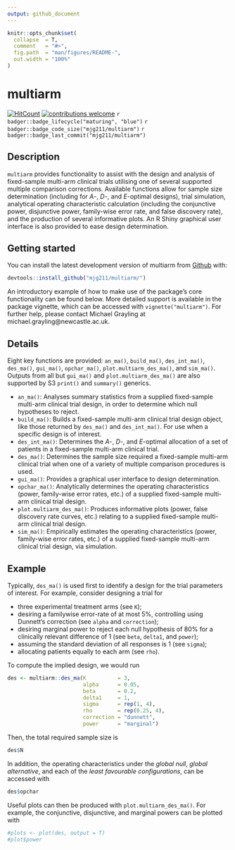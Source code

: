 ```yaml
---
output: github_document
---
```


<!-- README.md is generated from README.Rmd. Please edit that file -->

```r
knitr::opts_chunk$set(
  collapse  = T,
  comment   = "#>",
  fig.path  = "man/figures/README-",
  out.width = "100%"
)
```
# multiarm

[![HitCount](http://hits.dwyl.io/mjg211/multiarm.svg)](http://hits.dwyl.io/mjg211/multiarm)
[![contributions welcome](https://img.shields.io/badge/contributions-welcome-brightgreen.svg?style=flat)](https://github.com/dwyl/esta/issues)
`r badger::badge_lifecycle("maturing", "blue")`
`r badger::badge_code_size("mjg211/multiarm")`
`r badger::badge_last_commit("mjg211/multiarm")`

## Description

`multiarm` provides functionality to assist with the design and analysis of
fixed-sample multi-arm clinical trials utilising one of several supported
multiple comparison corrections. Available functions allow for sample size
determination (including for *A*-, *D*-, and *E*-optimal designs), trial
simulation, analytical operating characteristic calculation (including the
conjunctive power, disjunctive power, family-wise error rate, and false
discovery rate), and the production of several informative plots. An R Shiny
graphical user interface is also provided to ease design determination.

## Getting started

You can install the latest development version of multiarm from
[Github](https://github.com/) with:

``` r
devtools::install_github("mjg211/multiarm/")
```

An introductory example of how to make use of the package's core functionality
can be found below. More detailed support is available in the package vignette,
which can be accessed with `vignette("multiarm")`. For further help, please
contact Michael Grayling at michael.grayling@newcastle.ac.uk.

## Details

Eight key functions are provided: `an_ma()`, `build_ma()`, `des_int_ma()`,
`des_ma()`, `gui_ma()`, `opchar_ma()`, `plot.multiarm_des_ma()`, and
`sim_ma()`. Outputs from all but `gui_ma()` and `plot.multiarm_des_ma()` are
also supported by S3 `print()` and `summary()` generics.

- `an_ma()`: Analyses summary statistics from a supplied fixed-sample multi-arm
clinical trial design, in order to determine which null hypotheses to reject.
- `build_ma()`: Builds a fixed-sample multi-arm clinical trial design object,
like those returned by `des_ma()` and `des_int_ma()`. For use when a specific
design is of interest.
- `des_int_ma()`: Determines the *A*-, *D*-, and *E*-optimal allocation of a set
of patients in a fixed-sample multi-arm clinical trial.
- `des_ma()`: Determines the sample size required a fixed-sample multi-arm
clinical trial when one of a variety of multiple comparison procedures is used.
- `gui_ma()`: Provides a graphical user interface to design determination.
- `opchar_ma()`: Analytically determines the operating characteristics (power,
family-wise error rates, etc.) of a supplied fixed-sample multi-arm clinical
trial design.
- `plot.multiarm_des_ma()`: Produces informative plots (power, false discovery
rate curves, etc.) relating to a supplied fixed-sample multi-arm clinical trial design.
- `sim_ma()`: Empirically estimates the operating characteristics (power,
family-wise error rates, etc.) of a supplied fixed-sample multi-arm clinical
trial design, via simulation.
 
## Example

Typically, `des_ma()` is used first to identify a design for the trial
parameters of interest. For example, consider designing a trial for

- three experimental treatment arms (see `K`);
- desiring a familywise error-rate of at most 5\%, controlling using Dunnett's
correction (see `alpha` and `correction`);
- desiring marginal power to reject each null hypothesis of 80\% for a
clinically relevant difference of 1 (see `beta`, `delta1`, and `power`);
- assuming the standard deviation of all responses is 1 (see `sigma`);
- allocating patients equally to each arm (see `rho`).

To compute the implied design, we would run

```r
des <- multiarm::des_ma(K          = 3,
                        alpha      = 0.05,
                        beta       = 0.2,
                        delta1     = 1,
                        sigma      = rep(1, 4),
                        rho        = rep(0.25, 4),
                        correction = "dunnett",
                        power      = "marginal")
```

Then, the total required sample size is

```r
des$N
```

In addition, the operating characteristics under the *global null*,
*global alternative*, and each of the *least favourable configurations*, can be
accessed with

```r
des$opchar
```

Useful plots can then be produced with `plot.multiarm_des_ma()`. For example,
the conjunctive, disjunctive, and marginal powers can be plotted with

```r
#plots <- plot(des, output = T)
#plot$power
```
